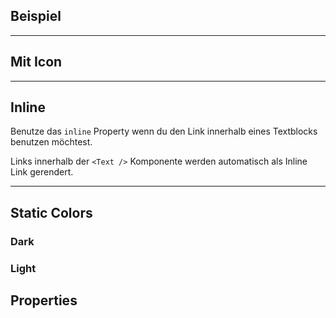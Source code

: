 ## Beispiel

<LiveCodeEditor />

---

## Mit Icon

<LiveCodeEditor example="icon" editorCollapsed />

---

## Inline

Benutze das `inline` Property wenn du den Link innerhalb eines Textblocks
benutzen möchtest.

<LiveCodeEditor example="inline" editorCollapsed />

Links innerhalb der `<Text />` Komponente werden automatisch als Inline Link
gerendert.

<LiveCodeEditor example="inlineText" editorCollapsed />

---

## Static Colors

### Dark

<LiveCodeEditor example="dark" lightBackground editorCollapsed />

### Light

<LiveCodeEditor example="light" darkBackground editorCollapsed />

## Properties

<PropertiesTables />
